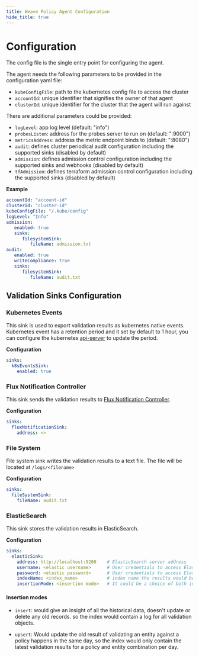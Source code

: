 ```yaml
---
title: Weave Policy Agent Configuration
hide_title: true
---
```



# Configuration

The config file is the single entry point for configuring the agent.

The agent needs the following parameters to be provided in the configuration yaml file:

- `kubeConfigFile`: path to the kubernetes config file to access the cluster
- `accountId`: unique identifier that signifies the owner of that agent
- `clusterId`: unique identifier for the cluster that the agent will run against

There are additional parameters could be provided:

- `logLevel`: app log level (default: "info")
- `probesListen`: address for the probes server to run on (default: ":9000")
- `metricsAddress`: address the metric endpoint binds to (default: ":8080")
- `audit`: defines cluster periodical audit configuration including the supported sinks (disabled by default)
- `admission`: defines admission control configuration including the supported sinks and webhooks (disabled by default)
- `tfAdmission`: defines terraform admission control configuration including the supported sinks (disabled by default)


**Example**

```yaml
accountId: "account-id"
clusterId: "cluster-id"
kubeConfigFile: "/.kube/config"
logLevel: "Info"
admission:
   enabled: true
   sinks:
      filesystemSink:
         fileName: admission.txt
audit:
   enabled: true
   writeCompliance: true
   sinks:
      filesystemSink:
         fileName: audit.txt
```

## Validation Sinks Configuration

### Kubernetes Events

This sink is used to export validation results as kubernetes native events. Kubernetes event has a retention period and it set by default to 1 hour, you can configure the kubernetes [api-server](https://kubernetes.io/docs/reference/command-line-tools-reference/kube-apiserver/) to update the period.

**Configuration**

```yaml
sinks:
  k8sEventsSink:
    enabled: true
```

### Flux Notification Controller

This sink sends the validation results to [Flux Notification Controller](https://github.com/fluxcd/notification-controller).

**Configuration**

```yaml
sinks:
  fluxNotificationSink:
    address: <>
```

### File System

File system sink writes the validation results to a text file. The file will be located at `/logs/<filename>`

**Configuration**

```yaml
sinks:
  fileSystemSink:
    fileName: audit.txt
```

### ElasticSearch

This sink stores the validation results in ElasticSearch.

**Configuration**

```yaml
sinks:
  elasticSink:
    address: http://localhost:9200    # ElasticSearch server address
    username: <elastic username>      # User credentials to access ElasticSearch service
    password: <elastic password>      # User credentials to access ElasticSearch service
    indexName: <index_name>           # index name the results would be written in
    insertionMode: <insertion mode>   # It could be a choice of both insert or upsert, it defines the way the document is written.
```

#### Insertion modes

- `insert`: would give an insight of all the historical data, doesn't update or delete any old records. so the index would contain a log for all validation objects.

- `upsert`: Would update the old result of validating an entity against a policy happens in the same day, so the index would only contain the latest validation results for a policy and entity combination per day.

